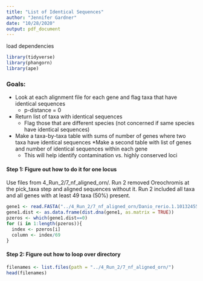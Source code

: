 ```yaml
---
title: "List of Identical Sequences"
author: "Jennifer Gardner"
date: "10/28/2020"
output: pdf_document
---
```

load dependencies
```r
library(tidyverse)
library(phangorn)
library(ape)
```



### Goals:
* Look at each alignment file for each gene and flag taxa that have identical sequences
  * p-distance = 0
* Return list of taxa with identical sequences
  * Flag those that are different species (not concerned if same species have identical sequences)
* Make a taxa-by-taxa table with sums of number of genes where two taxa have identical sequences
*Make a second table with list of genes and number of identical sequences within each gene
  * This will help identify contamination vs. highly conserved loci

#### Step 1: Figure out how to do it for one locus

Use files from 4_Run_2/7_nf_aligned_orn/. Run 2 removed Oreochromis at the pick_taxa step and aligned sequences without it. Run 2 included all taxa and all genes with at least 49 taxa (50%) present. 
```r
gene1 <- read.FASTA("../4_Run_2/7_nf_aligned_orn/Danio_rerio.1.10132455.10132285.fas")
gene1.dist <- as.data.frame(dist.dna(gene1, as.matrix = TRUE))
pzeros <- which(gene1.dist==0)
for (i in 1:length(pzeros)){
  index <- pzeros[i]
  column <- index/69
}
```

#### Step 2: Figure out how to loop over directory

```r
filenames <- list.files(path = "../4_Run_2/7_nf_aligned_orn/")
head(filenames)
```

